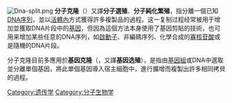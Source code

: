 {{unreferenced|time=2019-08-03T04:50:43+00:00}}
[[File:Dna-split.png|right]]
'''分子克隆'''（{{lang-en|Molecular cloning}}）又譯'''分子選殖'''、'''分子純化繁殖'''，指分離一個已知[[DNA序列|DNA序列]]，並以[[活體內|活體內]]方式獲得許多複製品的過程。这一复制过程经常被用于增加並獲取DNA片段中的[[基因|基因]]，但因為這個方法本身使用了基因剪貼的技術，也可用来增加某些任意的DNA序列，如[[啟動子|啟動子]]、非編碼序列、化學合成的[[寡核苷酸|寡核苷酸]]或是隨機的DNA片段。

分子克隆目前多應用於'''基因克隆'''（{{lang-en|Gene cloning}}，又譯'''基因选殖'''），是指由[[基因組|基因組]]或DNA中選取並分離單個基因，將此單個基因導入宿主細胞中，進行擴增而複製出許多相同拷貝的過程。

{{Biotech-stub}}
{{生物技术}}
{{Authority control}}
[[Category:遗传学|Category:遗传学]]
[[Category:分子生物学|Category:分子生物学]]